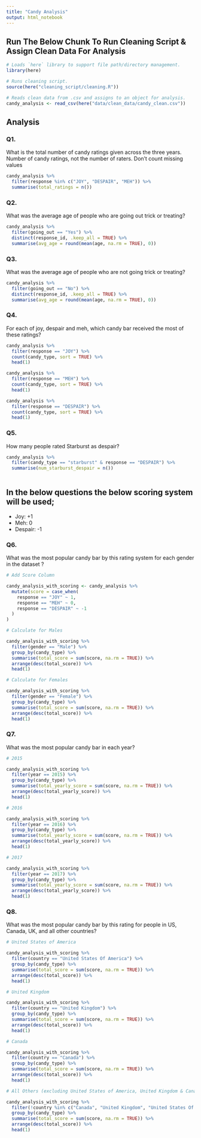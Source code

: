 ```yaml
---
title: "Candy Analysis"
output: html_notebook
---
```


## Run The Below Chunk To Run Cleaning Script & Assign Clean Data For Analysis

```r

# Loads `here` library to support file path/directory management.
library(here)

# Runs cleaning script.
source(here("cleaning_script/cleaning.R"))

# Reads clean data from .csv and assigns to an object for analysis.
candy_analysis <- read_csv(here("data/clean_data/candy_clean.csv"))

```

## Analysis

### Q1.
What is the total number of candy ratings given across the three years. 
Number of candy ratings, not the number of raters. Don’t count missing values

```r

candy_analysis %>% 
  filter(response %in% c("JOY", "DESPAIR", "MEH")) %>% 
  summarise(total_ratings = n())

```

### Q2.
What was the average age of people who are going out trick or treating?

```r

candy_analysis %>%
  filter(going_out == "Yes") %>%
  distinct(response_id, .keep_all = TRUE) %>% 
  summarise(avg_age = round(mean(age, na.rm = TRUE), 0))

```


### Q3.
What was the average age of people who are not going trick or treating?

```r

candy_analysis %>%
  filter(going_out == "No") %>%
  distinct(response_id, .keep_all = TRUE) %>% 
  summarise(avg_age = round(mean(age, na.rm = TRUE), 0))

```

### Q4.
For each of joy, despair and meh, which candy bar received the most of these 
ratings?

```r

candy_analysis %>% 
  filter(response == "JOY") %>% 
  count(candy_type, sort = TRUE) %>% 
  head(1)

```

```r

candy_analysis %>% 
  filter(response == "MEH") %>% 
  count(candy_type, sort = TRUE) %>% 
  head(1)

```

```r

candy_analysis %>% 
  filter(response == "DESPAIR") %>% 
  count(candy_type, sort = TRUE) %>% 
  head(1)

```


### Q5.
How many people rated Starburst as despair?

```r

candy_analysis %>% 
  filter(candy_type == "starburst" & response == "DESPAIR") %>%
  summarise(num_starburst_despair = n())
  
```

## In the below questions the below scoring system will be used;

- Joy: +1
- Meh: 0
- Despair: -1

### Q6.
What was the most popular candy bar by this rating system for each gender 
in the dataset ?

```r

# Add Score Column

candy_analysis_with_scoring <- candy_analysis %>%
  mutate(score = case_when(
    response == "JOY" ~ 1,
    response == "MEH" ~ 0,
    response == "DESPAIR" ~ -1
  )
)

# Calculate for Males

candy_analysis_with_scoring %>% 
  filter(gender == "Male") %>% 
  group_by(candy_type) %>% 
  summarise(total_score = sum(score, na.rm = TRUE)) %>% 
  arrange(desc(total_score)) %>% 
  head(1)


```

```r

# Calculate for Females

candy_analysis_with_scoring %>% 
  filter(gender == "Female") %>% 
  group_by(candy_type) %>% 
  summarise(total_score = sum(score, na.rm = TRUE)) %>% 
  arrange(desc(total_score)) %>% 
  head(1)

```

### Q7.
What was the most popular candy bar in each year?

```r

# 2015

candy_analysis_with_scoring %>%
  filter(year == 2015) %>% 
  group_by(candy_type) %>%  
  summarise(total_yearly_score = sum(score, na.rm = TRUE)) %>% 
  arrange(desc(total_yearly_score)) %>% 
  head(1)            

```

```r

# 2016

candy_analysis_with_scoring %>%
  filter(year == 2016) %>% 
  group_by(candy_type) %>%  
  summarise(total_yearly_score = sum(score, na.rm = TRUE)) %>% 
  arrange(desc(total_yearly_score)) %>% 
  head(1)  

```

```r

# 2017

candy_analysis_with_scoring %>%
  filter(year == 2017) %>% 
  group_by(candy_type) %>%  
  summarise(total_yearly_score = sum(score, na.rm = TRUE)) %>% 
  arrange(desc(total_yearly_score)) %>% 
  head(1)  

```

### Q8.
What was the most popular candy bar by this rating for people in US, Canada, 
UK, and all other countries?

```r

# United States of America

candy_analysis_with_scoring %>% 
  filter(country == "United States Of America") %>% 
  group_by(candy_type) %>% 
  summarise(total_score = sum(score, na.rm = TRUE)) %>% 
  arrange(desc(total_score)) %>% 
  head(1)

```


```r

# United Kingdom

candy_analysis_with_scoring %>% 
  filter(country == "United Kingdom") %>% 
  group_by(candy_type) %>% 
  summarise(total_score = sum(score, na.rm = TRUE)) %>% 
  arrange(desc(total_score)) %>% 
  head(1)

```


```r

# Canada

candy_analysis_with_scoring %>% 
  filter(country == "Canada") %>% 
  group_by(candy_type) %>% 
  summarise(total_score = sum(score, na.rm = TRUE)) %>% 
  arrange(desc(total_score)) %>% 
  head(1)

```

```r

# All Others (excluding United States of America, United Kingdom & Canada)

candy_analysis_with_scoring %>% 
  filter(!country %in% c("Canada", "United Kingdom", "United States Of America")) %>% 
  group_by(candy_type) %>% 
  summarise(total_score = sum(score, na.rm = TRUE)) %>% 
  arrange(desc(total_score)) %>% 
  head(1)

```

